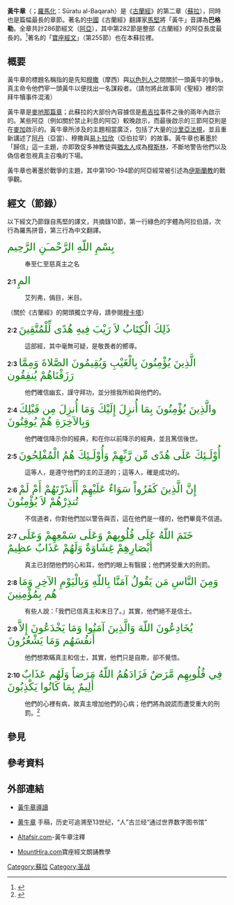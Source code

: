 {{Infobox Sura
|Name_of_Surah=黃牛（巴格勒）章
|Arabic_name=البقرة
|Screenshot_of_Surah=Al-Baqara.svg
|Caption=
|Classification=[[麥地那篇章|麥地那篇章]]
|Meaning_of_the_name=[[黃牛|黃牛]]
|Other_names=
|Time_of_revelation=早期先知時期
|Sura_number=2
|Number_of_verses=286
|Juz'_number=1 至 3
|Hizb_number=1 至 5
|Number_of_Rukus=40
|Number_of_sajdahs=無
|Number_of_words=
|Number_of_letters=
|Harf-e-Mukatta'at=3
|Subjectwise_ayat=
|Previous_Sura=[[開端章|開端章]]
|Next_Sura=[[仪姆兰的家属章|仪姆兰的家属章]]
}}

'''黃牛章'''（{{lang-ar|سورة البقرة}}；[[羅馬化|羅馬化]]：Sūratu al-Baqarah）是《[[古蘭經|古蘭經]]》的第二章（[[蘇拉|蘇拉]]），同時也是篇幅最長的章節。著名的[[中國|中國]]《古蘭經》翻譯家[[馬堅|馬堅]]將「黃牛」音譯為'''巴格勒'''。全章共計286節經文（[[阿亞|阿亞]]），其中第282節是整部《古蘭經》的阿亞長度最長的。<ref>{{cite web|url=http://www.al-islam.org/glorious_quran/8.htm|title=Physical Aspects of the Noble Qur'an|work=www.al-islam.org|accessdate=2008-05-10|archive-date=2013-09-17|archive-url=https://web.archive.org/web/20130917073549/http://www.al-islam.org/glorious_quran/8.htm|dead-url=yes}}</ref>著名的「[[寶座經文|寶座經文]]」（第255節）也在本蘇拉裡。

== 概要 ==
黃牛章的標題名稱指的是先知[[摩西|穆撒]]（摩西）與[[以色列人|以色列人]]之間關於一頭黃牛的爭執，真主命令他們宰一頭黃牛以便找出一名謀殺者。（請勿將此故事同《聖經》裡的崇拜牛犢事件混淆）

黃牛章是[[麥地那篇章|麥地那篇章]]；此蘇拉的大部份內容據信是[[希吉拉|希吉拉]]事件之後的兩年內啟示的。某些阿亞（例如關於禁止利息的阿亞）較晚啟示，而最後啟示的三節阿亞則是在[[麥加|麥加]]啟示的。黃牛章所涉及的主題相當廣泛，包括了大量的[[沙里亞法規|沙里亞法規]]，並且重新講述了[[阿丹|阿丹]]（亞當）、穆撒與[[易卜拉欣|易卜拉欣]]（亞伯拉罕）的故事。黃牛章也著墨於「歸信」這一主題，亦即敦促多神教徒與[[猶太人|猶太人]]成為[[穆斯林|穆斯林]]，不斷地警告他們以及偽信者忽視真主召喚的下場。

黃牛章也著墨於戰爭的主題，其中第190-194節的阿亞經常被引述為[[伊斯蘭教|伊斯蘭教]]的戰爭觀。
{{wikisource}}

== 經文（節錄） ==
以下經文乃節錄自馬堅的譯文，共摘錄10節，第一行綠色的字體為阿拉伯語，次行為羅馬拼音，第三行為中文翻譯。

<font color="green" size="5">بِسْمِ اللّهِ الرَّحْمـَنِ الرَّحِيم</font>
: {{transl|sem|''Bismillāhi r-raḥmāni r-raḥīm''}}
: 奉至仁至慈真主之名

'''2:1'''  <font color="green" size="5">المِِ</font>
: {{transl|sem|''Alif-lam-meem''}} 
: 艾列弗，倆目，米目。
（關於《古蘭經》的開頭獨立字母，請參閱[[穆卡塔|穆卡塔]]{{tsl|en|Muqatta'at|}}）

'''2:2'''  <font color="green" size="5">ذَلِكَ الْكِتَابُ لاَ رَيْبَ فِيهِ هُدًى لِّلْمُتَّقِينَ</font>
: {{transl|sem|''Thalika alkitabu la rayba feehi hudan lilmuttaqeena''}} 
: 這部經，其中毫無可疑，是敬畏者的嚮導。

'''2:3'''  <font color="green" size="5">الَّذِينَ يُؤْمِنُونَ بِالْغَيْبِ وَيُقِيمُونَ الصَّلاةَ وَمِمَّا رَزَقْنَاهُمْ يُنفِقُون</font>
: {{transl|sem|''Allatheena yu/minoona bialghaybi wayuqeemoona alssalata wamimma razaqnahum yunfiqoona''}} 
: 他們確信幽玄，謹守拜功，並分捨我所給與他們的。

'''2:4'''  <font color="green" size="5">والَّذِينَ يُؤْمِنُونَ بِمَا أُنزِلَ إِلَيْكَ وَمَا أُنزِلَ مِن قَبْلِكَ وَبِالآخِرَةِ هُمْ يُوقِنُونَ</font> 
: {{transl|sem|''Waallatheena yu/minoona bima onzila ilayka wama onzila min qablika wabial-akhirati hum yooqinoona''}} 
: 他們確信降示你的經典，和在你以前降示的經典，並且篤信後世。

'''2:5'''  <font color="green" size="5">أُوْلَـئِكَ عَلَى هُدًى مِّن رَّبِّهِمْ وَأُوْلَـئِكَ هُمُ الْمُفْلِحُونَ</font>
: {{transl|sem|''Ola-ika AAala hudan min rabbihim waola-ika humu almuflihoona''}} 
: 這等人，是遵守他們的主的正道的；這等人，確是成功的。

'''2:6'''  <font color="green" size="5">إِنَّ الَّذِينَ كَفَرُواْ سَوَاءٌ عَلَيْهِمْ أَأَنذَرْتَهُمْ أَمْ لَمْ تُنذِرْهُمْ لاَ يُؤْمِنُونَ</font>
: {{transl|sem|''Inna allatheena kafaroo sawaon AAalayhim aanthartahum am lam tunthirhum la yu/minoona''}} 
: 不信道者，你對他們加以警告與否，這在他們是一樣的，他們畢竟不信道。

'''2:7'''  <font color="green" size="5">خَتَمَ اللّهُ عَلَى قُلُوبِهمْ وَعَلَى سَمْعِهِمْ وَعَلَى أَبْصَارِهِمْ غِشَاوَةٌ وَلَهُمْ عَذَابٌ عظِيمٌ</font>
: {{transl|sem|''Khatama Allahu AAala quloobihim waAAala samAAihim waAAala absarihim ghishawatun walahum AAathabun AAatheemun''}}
: 真主已封閉他們的心和耳，他們的眼上有翳膜；他們將受重大的刑罰。

'''2:8'''  <font color="green" size="5">وَمِنَ النَّاسِ مَن يَقُولُ آمَنَّا بِاللّهِ وَبِالْيَوْمِ الآخِرِ وَمَا هُم بِمُؤْمِنِينَ</font>
: {{transl|sem|''Wamina alnnasi man yaqoolu amanna biAllahi wabialyawmi al-akhiri wama hum bimu/mineena''}} 
: 有些人說：「我們已信真主和末日了。」其實，他們絕不是信士。 

'''2:9'''  <font color="green" size="5">يُخَادِعُونَ اللّهَ وَالَّذِينَ آمَنُوا وَمَا يَخْدَعُونَ إِلاَّ أَنفُسَهُم وَمَا يَشْعُرُونَ</font>
: {{transl|sem|''YukhadiAAoona Allaha waallatheena amanoo wama yakhdaAAoona illa anfusahum wama yashAAuroona''}} 
: 他們想欺瞞真主和信士，其實，他們只是自欺，卻不覺悟。 

'''2:10'''  <font color="green" size="5">فِي قُلُوبِهِم مَّرَضٌ فَزَادَهُمُ اللّهُ مَرَضاً وَلَهُم عَذَابٌ أَلِيمٌ بِمَا كَانُوا يَكْذِبُونَ</font>
: {{transl|sem|''Fee quloobihim maradun fazadahumu Allahu maradan walahum AAathabun aleemun bima kanoo yakthiboona''}} 
: 他們的心裡有病，故真主增加他們的心病；他們將為說謊而遭受重大的刑罰。<ref>{{cite web|url=http://www.luvu4luv.com/Quran_Recitation_baqarah_r.html|title=Surah 2 Al Baqarah|work=www.luvu4luv.com|language=ar|accessdate=2008-05-10|archive-url=https://web.archive.org/web/20071217180752/http://www.luvu4luv.com/Quran_Recitation_baqarah_r.html|archive-date=2007-12-17|dead-url=yes}}</ref>

== 參見 ==

{{Sura|2|[[開端章|開端章]]|[[儀姆蘭的家屬章|儀姆蘭的家屬章]]}}

== 參考資料 ==
<references/>

== 外部連結 ==
* {{zh icon}}[http://www.islam.org.hk/quran11/002.htm 黃牛章導讀]
* {{zh icon}}[http://www.wdl.org/zh/item/6799 黄牛章] 手稿，历史可追溯至13世纪，“人”古兰经“通过世界数字图书馆”
* {{en icon}}{{ar icon}}[http://www.altafsir.com/Quran.asp?SoraNo=2&Ayah=1&NewPage=0&Tajweed=1 Altafsir.com]-黃牛章注釋
* {{en icon}}[http://www.mounthira.com/learning/ayat/alkursi/ayatulkursi MountHira.com]寶座經文朗誦教學

[[Category:蘇拉|Category:蘇拉]]
[[Category:圣战|Category:圣战]]